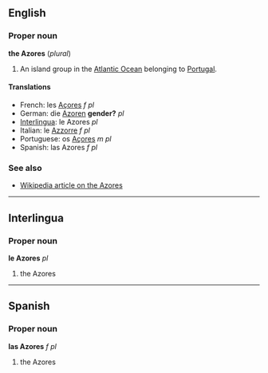 ==English==
===Proper noun===
'''the Azores''' (''plural'')

#An island group in the [[Atlantic Ocean]] belonging to [[Portugal]].

====Translations====
*French: les [[Açores]] ''f pl''
*German: die [[Azoren]] '''gender?''' ''pl''
*[[Interlingua]]: le Azores ''pl''
*Italian: le [[Azzorre]] ''f pl''
*Portuguese: os [[Açores]] ''m pl''
*Spanish: las Azores ''f pl''

===See also===
*[[en:Azores|Wikipedia article on the Azores]]

----
==Interlingua==
===Proper noun===
'''le Azores''' ''pl''

#the Azores

----
==Spanish==
===Proper noun===
'''las Azores''' ''f pl''

#the Azores